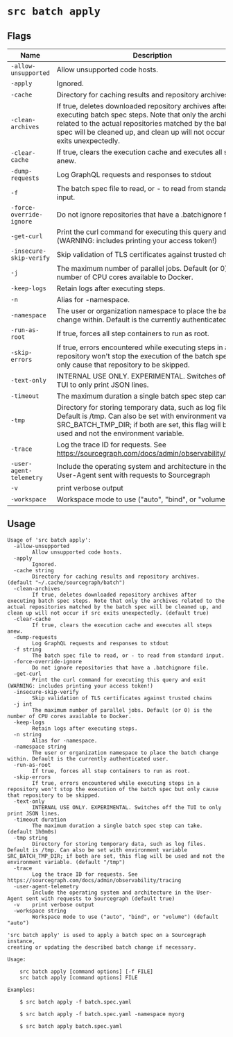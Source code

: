 # `src batch apply`


## Flags

|           Name           |                                                                                                                      Description                                                                                                                      |        Default Value         |
| ------------------------ | ----------------------------------------------------------------------------------------------------------------------------------------------------------------------------------------------------------------------------------------------------- | ---------------------------- |
| `-allow-unsupported`     | Allow unsupported code hosts.                                                                                                                                                                                                                         | `false`                      |
| `-apply`                 | Ignored.                                                                                                                                                                                                                                              | `false`                      |
| `-cache`                 | Directory for caching results and repository archives.                                                                                                                                                                                                | `~/.cache/sourcegraph/batch` |
| `-clean-archives`        | If true, deletes downloaded repository archives after executing batch spec steps. Note that only the archives related to the actual repositories matched by the batch spec will be cleaned up, and clean up will not occur if src exits unexpectedly. | `true`                       |
| `-clear-cache`           | If true, clears the execution cache and executes all steps anew.                                                                                                                                                                                      | `false`                      |
| `-dump-requests`         | Log GraphQL requests and responses to stdout                                                                                                                                                                                                          | `false`                      |
| `-f`                     | The batch spec file to read, or - to read from standard input.                                                                                                                                                                                        |                              |
| `-force-override-ignore` | Do not ignore repositories that have a .batchignore file.                                                                                                                                                                                             | `false`                      |
| `-get-curl`              | Print the curl command for executing this query and exit (WARNING: includes printing your access token!)                                                                                                                                              | `false`                      |
| `-insecure-skip-verify`  | Skip validation of TLS certificates against trusted chains                                                                                                                                                                                            | `false`                      |
| `-j`                     | The maximum number of parallel jobs. Default (or 0) is the number of CPU cores available to Docker.                                                                                                                                                   | `0`                          |
| `-keep-logs`             | Retain logs after executing steps.                                                                                                                                                                                                                    | `false`                      |
| `-n`                     | Alias for -namespace.                                                                                                                                                                                                                                 |                              |
| `-namespace`             | The user or organization namespace to place the batch change within. Default is the currently authenticated user.                                                                                                                                     |                              |
| `-run-as-root`           | If true, forces all step containers to run as root.                                                                                                                                                                                                   | `false`                      |
| `-skip-errors`           | If true, errors encountered while executing steps in a repository won't stop the execution of the batch spec but only cause that repository to be skipped.                                                                                            | `false`                      |
| `-text-only`             | INTERNAL USE ONLY. EXPERIMENTAL. Switches off the TUI to only print JSON lines.                                                                                                                                                                       | `false`                      |
| `-timeout`               | The maximum duration a single batch spec step can take.                                                                                                                                                                                               | `1h0m0s`                     |
| `-tmp`                   | Directory for storing temporary data, such as log files. Default is /tmp. Can also be set with environment variable SRC_BATCH_TMP_DIR; if both are set, this flag will be used and not the environment variable.                                      | `/tmp`                       |
| `-trace`                 | Log the trace ID for requests. See https://sourcegraph.com/docs/admin/observability/tracing                                                                                                                                                           | `false`                      |
| `-user-agent-telemetry`  | Include the operating system and architecture in the User-Agent sent with requests to Sourcegraph                                                                                                                                                     | `true`                       |
| `-v`                     | print verbose output                                                                                                                                                                                                                                  | `false`                      |
| `-workspace`             | Workspace mode to use ("auto", "bind", or "volume")                                                                                                                                                                                                   | `auto`                       |


## Usage

```
Usage of 'src batch apply':
  -allow-unsupported
    	Allow unsupported code hosts.
  -apply
    	Ignored.
  -cache string
    	Directory for caching results and repository archives. (default "~/.cache/sourcegraph/batch")
  -clean-archives
    	If true, deletes downloaded repository archives after executing batch spec steps. Note that only the archives related to the actual repositories matched by the batch spec will be cleaned up, and clean up will not occur if src exits unexpectedly. (default true)
  -clear-cache
    	If true, clears the execution cache and executes all steps anew.
  -dump-requests
    	Log GraphQL requests and responses to stdout
  -f string
    	The batch spec file to read, or - to read from standard input.
  -force-override-ignore
    	Do not ignore repositories that have a .batchignore file.
  -get-curl
    	Print the curl command for executing this query and exit (WARNING: includes printing your access token!)
  -insecure-skip-verify
    	Skip validation of TLS certificates against trusted chains
  -j int
    	The maximum number of parallel jobs. Default (or 0) is the number of CPU cores available to Docker.
  -keep-logs
    	Retain logs after executing steps.
  -n string
    	Alias for -namespace.
  -namespace string
    	The user or organization namespace to place the batch change within. Default is the currently authenticated user.
  -run-as-root
    	If true, forces all step containers to run as root.
  -skip-errors
    	If true, errors encountered while executing steps in a repository won't stop the execution of the batch spec but only cause that repository to be skipped.
  -text-only
    	INTERNAL USE ONLY. EXPERIMENTAL. Switches off the TUI to only print JSON lines.
  -timeout duration
    	The maximum duration a single batch spec step can take. (default 1h0m0s)
  -tmp string
    	Directory for storing temporary data, such as log files. Default is /tmp. Can also be set with environment variable SRC_BATCH_TMP_DIR; if both are set, this flag will be used and not the environment variable. (default "/tmp")
  -trace
    	Log the trace ID for requests. See https://sourcegraph.com/docs/admin/observability/tracing
  -user-agent-telemetry
    	Include the operating system and architecture in the User-Agent sent with requests to Sourcegraph (default true)
  -v	print verbose output
  -workspace string
    	Workspace mode to use ("auto", "bind", or "volume") (default "auto")

'src batch apply' is used to apply a batch spec on a Sourcegraph instance,
creating or updating the described batch change if necessary.

Usage:

    src batch apply [command options] [-f FILE]
    src batch apply [command options] FILE

Examples:

    $ src batch apply -f batch.spec.yaml

    $ src batch apply -f batch.spec.yaml -namespace myorg

    $ src batch apply batch.spec.yaml



```
